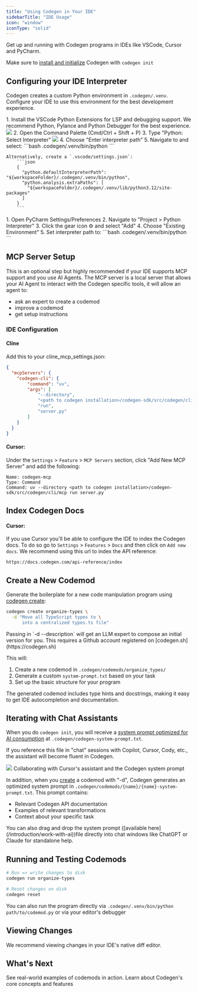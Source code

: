 ```yaml
---
title: "Using Codegen in Your IDE"
sidebarTitle: "IDE Usage"
icon: "window"
iconType: "solid"
---
```


Get up and running with Codegen programs in IDEs like VSCode, Cursor and PyCharm.

<Tip>Make sure to [install and initialize](/introduction/installation) Codegen with `codegen init`</Tip>

## Configuring your IDE Interpreter

Codegen creates a custom Python environment in `.codegen/.venv`. Configure your IDE to use this environment for the best development experience.

<AccordionGroup>
  <Accordion title="VSCode, Cursor and Windsurf" icon="window-maximize">
    1. Install the VSCode Python Extensions for LSP and debugging support. We recommend Python, Pylance and Python Debugger for the best experience.
      <img src="/images/python-extensions.png" />
    2. Open the Command Palette (Cmd/Ctrl + Shift + P)
    3. Type "Python: Select Interpreter"
    <img src="/images/set-interpreter.png" />
    4. Choose "Enter interpreter path"
    5. Navigate to and select:
       ```bash
       .codegen/.venv/bin/python
       ```

    Alternatively, create a `.vscode/settings.json`:
        ```json
        {
          "python.defaultInterpreterPath": "${workspaceFolder}/.codegen/.venv/bin/python",
          "python.analysis.extraPaths": [
            "${workspaceFolder}/.codegen/.venv/lib/python3.12/site-packages"
          ]
        }
        ```
  </Accordion>

  <Accordion title="PyCharm" icon="python">
    1. Open PyCharm Settings/Preferences
    2. Navigate to "Project > Python Interpreter"
    3. Click the gear icon ⚙️ and select "Add"
    4. Choose "Existing Environment"
    5. Set interpreter path to:
       ```bash
       .codegen/.venv/bin/python
       ```
  </Accordion>

</AccordionGroup>


## MCP Server Setup
This is an optional step but highly recommended if your IDE supports MCP support and you use AI Agents.
The MCP server is a local server that allows your AI Agent to interact with the Codegen specific tools,
it will allow an agent to:
- ask an expert to create a codemod
- improve a codemod
- get setup instructions

### IDE Configuration
#### Cline
Add this to your cline_mcp_settings.json:
```json
{
  "mcpServers": {
    "codegen-cli": {
        "command": "uv",
        "args": [
            "--directory",
            "<path to codegen installation>/codegen-sdk/src/codegen/cli/mcp",
            "run",
            "server.py"
        ]
    }
  }
}
```


#### Cursor:
Under the `Settings` > `Feature` > `MCP Servers` section, click "Add New MCP Server" and add the following:

```
Name: codegen-mcp
Type: Command
Command: uv --directory <path to codegen installation>/codegen-sdk/src/codegen/cli/mcp run server.py
```


## Index Codegen Docs
#### Cursor:
If you use Cursor you'll be able to configure the IDE to index the Codegen docs. To do so go to `Settings` > `Features` > `Docs`
and then click on `Add new docs`. We recommend using this url to index the API reference:
```
https://docs.codegen.com/api-reference/index
```


## Create a New Codemod

Generate the boilerplate for a new code manipulation program using [codegen create](/cli/create):

```bash
codegen create organize-types \
  -d "Move all TypeScript types to \
      into a centralized types.ts file"
```

<Tip>
    Passing in `-d --description` will get an LLM expert to compose an initial version for you. This requires a Github account registered on [codegen.sh](https://codegen.sh)
</Tip>

This will:
1. Create a new codemod in `.codegen/codemods/organize_types/`
2. Generate a custom `system-prompt.txt` based on your task
3. Set up the basic structure for your program

<Note>
The generated codemod includes type hints and docstrings, making it easy to get IDE autocompletion and documentation.
</Note>

## Iterating with Chat Assistants

When you do `codegen init`, you will receive a [system prompt optimized for AI consumption](/introduction/work-with-ai) at `.codegen/codegen-system-prompt.txt`.

If you reference this file in "chat" sessions with Copilot, Cursor, Cody, etc., the assistant will become fluent in Codegen.

<Frame>
    <img src="/images/system-prompt.png" />
    Collaborating with Cursor's assistant and the Codegen system prompt
</Frame>

In addition, when you [create](/cli/create) a codemod with "-d", Codegen generates an optimized system prompt in `.codegen/codemods/{name}/{name}-system-prompt.txt`. This prompt contains:
- Relevant Codegen API documentation
- Examples of relevant transformations
- Context about your specific task

<Tip>
You can also drag and drop the system prompt ([available here](/introduction/work-with-ai))file directly into chat windows like ChatGPT or Claude for standalone help.
</Tip>

## Running and Testing Codemods

```bash
# Run => write changes to disk
codegen run organize-types

# Reset changes on disk
codegen reset
```

<Tip>You can also run the program directly via `.codegen/.venv/bin/python path/to/codemod.py` or via your editor's debugger</Tip>

## Viewing Changes

We recommend viewing changes in your IDE's native diff editor.


## What's Next

<CardGroup cols={2}>
  <Card
    title="Explore Tutorials"
    icon="graduation-cap"
    href="/tutorials/at-a-glance"
  >
    See real-world examples of codemods in action.
  </Card>
  <Card
    title="Codegen Guides"
    icon="book"
    href="/building-with-codegen/at-a-glance"
  >
    Learn about Codegen's core concepts and features
  </Card>
</CardGroup>
